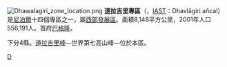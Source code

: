 [[File:Dhawalagiri_zone_location.png|right]]
'''道拉吉里專區'''（{{lang-ne|धवलागिरि अन्चली}}，[[IAST|IAST]]：Dhavlāgiri añcal）是[[尼泊爾|尼泊爾]]十四個專區之一，屬[[西部發展區|西部發展區]]。面積8,148平方公里，2001年人口556,191人。首府[[巴格隆|巴格隆]]。

下分4縣。[[道拉吉里峰|道拉吉里峰]]—世界第七高山峰—位於本區。

{{coord|display=title}}
{{尼泊尔行政区划}}
[[Category:尼泊尔专区|D]]
{{nepal-geo-stub}}